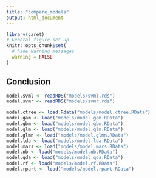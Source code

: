 ```yaml
---
title: "compare_models"
output: html_document
---
```


```r
library(caret)
# General figure set up
knitr::opts_chunk$set(
  # hide warning messages
  warning = FALSE
)
```

## Conclusion

```r
model.svml <- readRDS("models/svml.rds")
model.svmr <- readRDS("models/svmr.rds")

model.ctree <- load.Rdata("models/model.ctree.RData")
model.gam <- load("models/model.gam.RData")
model.gbm <- load("models/model.gbm.RData")
model.glm <- load("models/model.glm.RData")
model.glmn <- load("models/model.glmn.RData")
model.lda <- load("models/model.lda.RData")
model.mars <- load("models/model.mars.RData")
model.nb <- load("models/model.nb.RData")
model.qda <- load("models/model.qda.RData")
model.rf <- load("models/model.rf.RData")
model.rpart <- load("models/model.rpart.RData")
```

